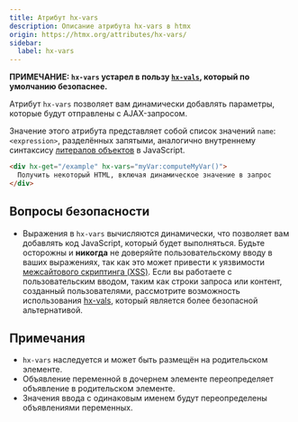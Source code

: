 ```yaml
---
title: Атрибут hx-vars
description: Описание атрибута hx-vars в htmx
origin: https://htmx.org/attributes/hx-vars/
sidebar:
  label: hx-vars
---
```


**ПРИМЕЧАНИЕ: `hx-vars` устарел в пользу [`hx-vals`](/attributes/hx-vals/), который по умолчанию безопаснее.**

Атрибут `hx-vars` позволяет вам динамически добавлять параметры, которые будут отправлены с AJAX-запросом.

Значение этого атрибута представляет собой список значений `name`:`<expression>`, разделённых запятыми, аналогично внутреннему синтаксису [литералов объектов](https://developer.mozilla.org/ru/docs/Web/JavaScript/Guide/Grammar_and_types#%D0%BB%D0%B8%D1%82%D0%B5%D1%80%D0%B0%D0%BB_%D0%BE%D0%B1%D1%8A%D0%B5%D0%BA%D1%82%D0%B0) в JavaScript.

```html wrap
<div hx-get="/example" hx-vars="myVar:computeMyVar()">
  Получить некоторый HTML, включая динамическое значение в запрос
</div>
```

## Вопросы безопасности

* Выражения в `hx-vars` вычисляются динамически, что позволяет вам добавлять код JavaScript, который будет выполняться. Будьте осторожны и **никогда** не доверяйте пользовательскому вводу в ваших выражениях, так как это может привести к уязвимости [межсайтового скриптинга (XSS)](https://owasp.org/www-community/attacks/xss/). Если вы работаете с пользовательским вводом, таким как строки запроса или контент, созданный пользователями, рассмотрите возможность использования [hx-vals](/attributes/hx-vals/), который является более безопасной альтернативой.

## Примечания

* `hx-vars` наследуется и может быть размещён на родительском элементе.
* Объявление переменной в дочернем элементе переопределяет объявление в родительском элементе.
* Значения ввода с одинаковым именем будут переопределены объявлениями переменных.
